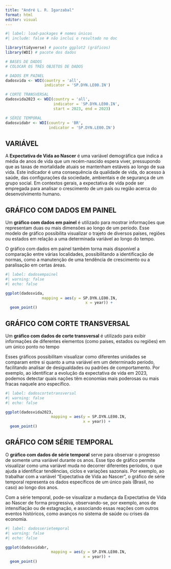 ---
title: "André L. R. Igarzabal"
format: html
editor: visual
---

```{r}
#| label: load-packages # nomes únicos
#| include: false # não inclui o resultado no doc

library(tidyverse) # pacote ggplot2 (gráficos)
library(WDI) # pacote dos dados

# BASES DE DADOS
# COLOCAR OS TRÊS OBJETOS DE DADOS

# DADOS EM PAINEL
dadosvida <- WDI(country = 'all',
                 indicator = 'SP.DYN.LE00.IN')

# CORTE TRANSVERSAL
dadosvida2023 <- WDI(country = 'all',
                     indicator = 'SP.DYN.LE00.IN',
                     start = 2023, end = 2023)

# SÉRIE TEMPORAL
dadosvidabr <- WDI(country = 'BR',
                   indicator = 'SP.DYN.LE00.IN')

```

## VARIÁVEL

A **Expectativa de Vida ao Nascer** é uma variável demográfica que indica a média de anos de vida que um recém-nascido espera viver, pressupondo que as taxas de mortalidade atuais se mantenham estáveis ao longo de sua vida. Este indicador é uma consequência da qualidade de vida, do acesso à saúde, das configurações da sociedade, ambientais e de segurança de um grupo social. Em contextos gerais, a expectativa de vida pode ser empregada para analisar o crescimento de um país ou região acerca do desenvolvimento humano.

## GRÁFICO COM DADOS EM PAINEL

Um **gráfico com dados em painel** é utilizado para mostrar informações que representam duas ou mais dimensões ao longo de um período. Esse modelo de gráfico possibilita visualizar o trajeto de diversos países, regiões ou estados em relação a uma determinada variável ao longo do tempo.

O gráfico com dados em painel também torna mais disponível a comparação entre várias localidades, possibilitando a identificação de normas, como a manutenção de uma tendência de crescimento ou a paralisação em certas áreas.

```{r}
#| label: dadosempainel
#| warning: false
#| echo: false

ggplot(dadosvida,
                mapping = aes(y = SP.DYN.LE00.IN,
                                   x = year)) +
  geom_point()
```

## GRÁFICO COM CORTE TRANSVERSAL

Um **gráfico com dados de corte transversal** é utilizado para exibir informações de diferentes elementos (como países, estados ou regiões) em um único ponto no tempo

Esses gráficos possibilitam visualizar como diferentes unidades se comparam entre si quanto a uma variável em um determinado período, facilitando analisar de desigualdades ou padrões de comportamento. Por exemplo, ao identificar a evolução da expectativa de vida em 2023, podemos detectar quais nações têm economias mais poderosas ou mais fracas naquele ano específico.

```{r}
#| label: dadoscortetransversal
#| warning: false 
#| echo: false  

ggplot(dadosvida2023,
                    mapping = aes(y = SP.DYN.LE00.IN,
                                  x = year)) +
  geom_point()
```

## GRÁFICO COM SÉRIE TEMPORAL

O **gráfico com dados de série temporal** serve para observar o progresso de somente uma variável durante os anos. Esse tipo de gráfico permite visualizar como uma variável muda no decorrer diferentes períodos, o que ajuda a identificar tendências, ciclos e variações sazonais. Por exemplo, ao trabalhar com a variável "Expectativa de Vida ao Nascer", o gráfico de série temporal representa os dados específicos de um único país (Brasil, no caso) ao longo dos anos.

Com a série temporal, pode-se visualizar a mudança da Expectativa de Vida ao Nascer de forma progressiva, observando-se, por exemplo, anos de intensifiação ou de estagnação, e associando essas reações com outros eventos históricos, como avanços no sistema de saúde ou crises da economia.

```{r}
#| label: dadosserietemporal
#| warning: false 
#| echo: false

ggplot(dadosvidabr,
                    mapping = aes(y = SP.DYN.LE00.IN,
                                  x = year)) +
  geom_point()
```
